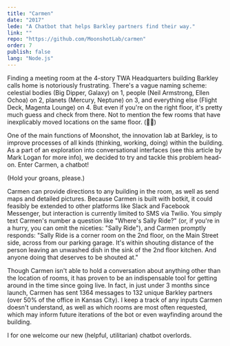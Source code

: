 ```yaml
---
title: "Carmen"
date: "2017"
lede: "A Chatbot that helps Barkley partners find their way."
link: ""
repo: "https://github.com/MoonshotLab/carmen"
order: 7
publish: false
lang: "Node.js"
---
```




Finding a meeting room at the 4-story <XA href="https://en.wikipedia.org/wiki/TWA_Corporate_Headquarters_Building">TWA Headquarters</XA> building <XA href="https://www.barkleyus.com/">Barkley</XA> calls home is notoriously frustrating. There's a vague naming scheme: celestial bodies (Big Dipper, Galaxy) on 1, people (Neil Armstrong, Ellen Ochoa) on 2, planets (Mercury, Neptune) on 3, and everything else (Flight Deck, Magenta Lounge) on 4. But even if you're on the right floor, it's pretty much guess and check from there. Not to mention the few rooms that have inexplicably moved locations on the same floor. (🤷‍♂️)

One of the main functions of <XA href="http://moonshot.barkleyus.com">Moonshot</XA>, the innovation lab at Barkley, is to improve processes of all kinds (thinking, working, doing) within the building. As a part of an exploration into conversational interfaces (see this <XA href="https://medium.com/moonshotlab/revisiting-our-first-technology-ac8a10c63670">article</XA> by <XA href="https://twitter.com/mlogan">Mark Logan</XA> for more info), we decided to try and tackle this problem head-on. Enter Carmen, a chatbot!

(Hold your groans, please.)

<div class="sidebar right">
  <ZoomImage src={animation} alt='Carmen Map' />
</div>

Carmen can provide directions to any building in the room, as well as send maps and detailed pictures. Because Carmen is built with <XA href="https://botkit.ai/">botkit</XA>, it could feasibly be extended to other platforms like Slack and Facebook Messenger, but interaction is currently limited to SMS via <XA href="https://www.twilio.com/">Twilio</XA>. You simply text Carmen's number a question like "Where's Sally Ride?" (or, if you're in a hurry, you can omit the niceties: "Sally Ride"), and Carmen promptly responds: "Sally Ride is a corner room on the 2nd floor, on the Main Street side, across from our parking garage. It's within shouting distance of the person leaving an unwashed dish in the sink of the 2nd floor kitchen. And anyone doing that deserves to be shouted at."

<div class="blog-inset">
  <ZoomImage src={map} zoomSrc={mapZoom} alt='Carmen Map' />
</div>

Though Carmen isn't able to hold a conversation about anything other than the location of rooms, it has proven to be an indispensable tool for getting around in the time since going live. In fact, in just under 3 months since launch, Carmen has sent 1364 messages to 132 unique Barkley partners (over 50% of the office in Kansas City). I keep a track of any inputs Carmen doesn't understand, as well as which rooms are most often requested, which may inform future iterations of the bot or even wayfinding around the building.

I for one welcome our new (helpful, utilitarian) chatbot overlords.
